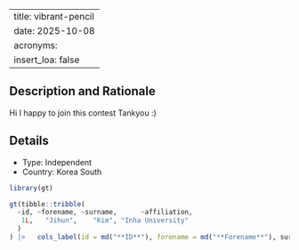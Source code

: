 
---
title: vibrant-pencil
date: 2025-10-08
acronyms:
  insert_loa: false
---

## Description and Rationale

Hi I happy to join this contest Tankyou :)

## Details

* Type: Independent
* Country: Korea South

```r
library(gt)

gt(tibble::tribble(
  ~id, ~forename, ~surname,      ~affiliation,
   1L,   "Jihun",    "Kim", "Inha University"
  )
) |>   cols_label(id = md("**ID**"), forename = md("**Forename**"), surname ~ md("**Surname**"), affiliation ~ md("**Affiliation**"))
```
